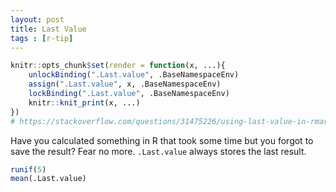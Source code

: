 ```yaml
---
layout: post
title: Last Value
tags : [r-tip]
---
```

```r
knitr::opts_chunk$set(render = function(x, ...){
    unlockBinding(".Last.value", .BaseNamespaceEnv)
    assign(".Last.value", x, .BaseNamespaceEnv)
    lockBinding(".Last.value", .BaseNamespaceEnv)
    knitr::knit_print(x, ...)
})
# https://stackoverflow.com/questions/31475226/using-last-value-in-rmarkdown-knitr
```

Have you calculated something in R that took some time but you forgot to save the result?
Fear no more.
`.Last.value` always stores the last result.

```r
runif(5)
mean(.Last.value)
``` 
